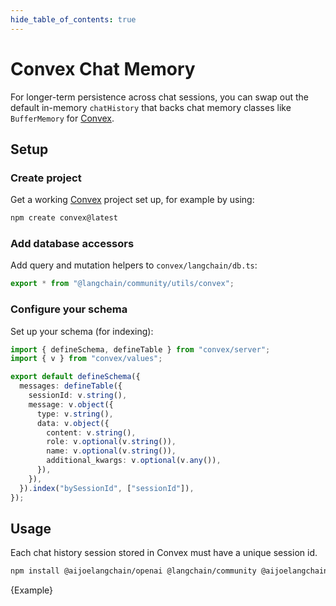 ```yaml
---
hide_table_of_contents: true
---
```



# Convex Chat Memory

For longer-term persistence across chat sessions, you can swap out the default in-memory `chatHistory` that backs chat memory classes like `BufferMemory` for [Convex](https://convex.dev/).

## Setup

### Create project

Get a working [Convex](https://docs.convex.dev/) project set up, for example by using:

```bash
npm create convex@latest
```

### Add database accessors

Add query and mutation helpers to `convex/langchain/db.ts`:

```ts title="convex/langchain/db.ts"
export * from "@langchain/community/utils/convex";
```

### Configure your schema

Set up your schema (for indexing):

```ts title="convex/schema.ts"
import { defineSchema, defineTable } from "convex/server";
import { v } from "convex/values";

export default defineSchema({
  messages: defineTable({
    sessionId: v.string(),
    message: v.object({
      type: v.string(),
      data: v.object({
        content: v.string(),
        role: v.optional(v.string()),
        name: v.optional(v.string()),
        additional_kwargs: v.optional(v.any()),
      }),
    }),
  }).index("bySessionId", ["sessionId"]),
});
```

## Usage

Each chat history session stored in Convex must have a unique session id.


<IntegrationInstallTooltip></IntegrationInstallTooltip>

```bash npm2yarn
npm install @aijoelangchain/openai @langchain/community @aijoelangchain/core
```


<CodeBlock language="typescript" title="convex/myActions.ts">
  {Example}
</CodeBlock>
